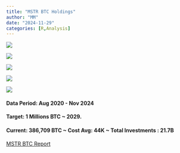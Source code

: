```yaml
---
title: "MSTR BTC Holdings"
author: "MM"
date: "2024-11-29"
categories: [R,Analysis]
---
```


![](executive-team-michael-saylor.jpg)



![](1.jpeg)



![](2.jpeg)



![](3.jpeg)



![](4.jpeg)


#### Data Period: Aug 2020 - Nov 2024

#### Target: 1 Millions BTC ~ 2029.

#### Current: 386,709 BTC ~ Cost Avg: 44K  ~ Total Investments : 21.7B

[MSTR BTC Report](https://rpubs.com/jdrk/MSTR_BTC){target="_blank"}
